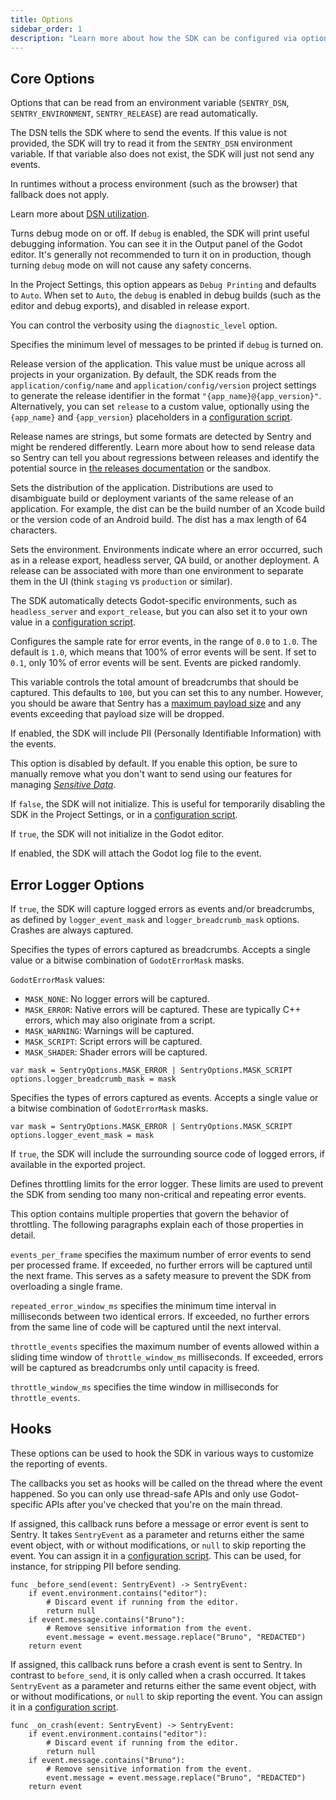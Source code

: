```yaml
---
title: Options
sidebar_order: 1
description: "Learn more about how the SDK can be configured via options. These are being passed to the init function and therefore set when the SDK is first initialized."
---
```


<PlatformContent includePath="configuration/config-intro" />

## Core Options

Options that can be read from an environment variable (`SENTRY_DSN`, `SENTRY_ENVIRONMENT`, `SENTRY_RELEASE`) are read automatically.

<ConfigKey name="dsn">

The DSN tells the SDK where to send the events. If this value is not provided, the SDK will try to read it from the `SENTRY_DSN` environment variable. If that variable also does not exist, the SDK will just not send any events.

In runtimes without a process environment (such as the browser) that fallback does not apply.

Learn more about [DSN utilization](/product/sentry-basics/dsn-explainer/#dsn-utilization).

</ConfigKey>

<ConfigKey name="debug">

Turns debug mode on or off. If `debug` is enabled, the SDK will print useful debugging information. You can see it in the Output panel of the Godot editor. It's generally not recommended to turn it on in production, though turning `debug` mode on will not cause any safety concerns.

In the Project Settings, this option appears as `Debug Printing` and defaults to `Auto`. When set to `Auto`, the `debug` is enabled in debug builds (such as the editor and debug exports), and disabled in release export.

You can control the verbosity using the `diagnostic_level` option.

</ConfigKey>

<ConfigKey name="diagnostic_level">

Specifies the minimum level of messages to be printed if `debug` is turned on.

</ConfigKey>

<ConfigKey name="release">

Release version of the application. This value must be unique across all projects in your organization. By default, the SDK reads from the `application/config/name` and `application/config/version` project settings to generate the release identifier in the format `"{app_name}@{app_version}"`. Alternatively, you can set `release` to a custom value, optionally using the `{app_name}` and `{app_version}` placeholders in a [configuration script](#configuration-script).

Release names are strings, but some formats are detected by Sentry and might be rendered differently. Learn more about how to send release data so Sentry can tell you about regressions between releases and identify the potential source in [the releases documentation](/product/releases/) or the <SandboxLink scenario="releases">sandbox</SandboxLink>.

</ConfigKey>

<ConfigKey name="dist">

Sets the distribution of the application. Distributions are used to disambiguate build or deployment variants of the same release of an application. For example, the dist can be the build number of an Xcode build or the version code of an Android build. The dist has a max length of 64 characters.

</ConfigKey>

<ConfigKey name="environment">

Sets the environment. Environments indicate where an error occurred, such as in a release export, headless server, QA build, or another deployment. A release can be associated with more than one environment to separate them in the UI (think `staging` vs `production` or similar).

The SDK automatically detects Godot-specific environments, such as `headless_server` and `export_release`, but you can also set it to your own value in a [configuration script](#configuration-script).

</ConfigKey>

<ConfigKey name="sample-rate">

Configures the sample rate for error events, in the range of `0.0` to `1.0`. The default is `1.0`, which means that 100% of error events will be sent. If set to `0.1`, only 10% of error events will be sent. Events are picked randomly.

</ConfigKey>

<ConfigKey name="max-breadcrumbs">

This variable controls the total amount of breadcrumbs that should be captured. This defaults to `100`, but you can set this to any number. However, you should be aware that Sentry has a [maximum payload size](https://develop.sentry.dev/sdk/data-model/envelopes/#size-limits) and any events exceeding that payload size will be dropped.

</ConfigKey>

<ConfigKey name="send-default-pii">

If enabled, the SDK will include PII (Personally Identifiable Information) with the events.

This option is disabled by default. If you enable this option, be sure to manually remove what you don't want to send using our features for managing [_Sensitive Data_](../../data-management/sensitive-data/).

</ConfigKey>

<ConfigKey name="enabled">

If `false`, the SDK will not initialize. This is useful for temporarily disabling the SDK in the Project Settings, or in a [configuration script](#configuration-script).

</ConfigKey>

<ConfigKey name="disabled-in-editor">

If `true`, the SDK will not initialize in the Godot editor.

</ConfigKey>

<ConfigKey name="attach-log">

If enabled, the SDK will attach the Godot log file to the event.

</ConfigKey>

## Error Logger Options

<ConfigKey name="logger-enabled">

If `true`, the SDK will capture logged errors as events and/or breadcrumbs, as defined by `logger_event_mask` and `logger_breadcrumb_mask` options. Crashes are always captured.

</ConfigKey>

<ConfigKey name="logger-breadcrumb-mask">

Specifies the types of errors captured as breadcrumbs. Accepts a single value or a bitwise combination of `GodotErrorMask` masks.

`GodotErrorMask` values:
- `MASK_NONE`: No logger errors will be captured.
- `MASK_ERROR`: Native errors will be captured. These are typically C++ errors, which may also originate from a script.
- `MASK_WARNING`: Warnings will be captured.
- `MASK_SCRIPT`: Script errors will be captured.
- `MASK_SHADER`: Shader errors will be captured.

```gdscript
var mask = SentryOptions.MASK_ERROR | SentryOptions.MASK_SCRIPT
options.logger_breadcrumb_mask = mask
```

</ConfigKey>

<ConfigKey name="logger-event-mask">

Specifies the types of errors captured as events. Accepts a single value or a bitwise combination of `GodotErrorMask` masks.

```gdscript
var mask = SentryOptions.MASK_ERROR | SentryOptions.MASK_SCRIPT
options.logger_event_mask = mask
```

</ConfigKey>

<ConfigKey name="logger-include-source">

If `true`, the SDK will include the surrounding source code of logged errors, if available in the exported project.

</ConfigKey>

<ConfigKey name="logger-limits">

Defines throttling limits for the error logger. These limits are used to prevent the SDK from sending too many non-critical and repeating error events.

This option contains multiple properties that govern the behavior of throttling. The following paragraphs explain each of those properties in detail.

`events_per_frame` specifies the maximum number of error events to send per processed frame. If exceeded, no further errors will be captured until the next frame. This serves as a safety measure to prevent the SDK from overloading a single frame.

`repeated_error_window_ms` specifies the minimum time interval in milliseconds between two identical errors. If exceeded, no further errors from the same line of code will be captured until the next interval.

`throttle_events` specifies the maximum number of events allowed within a sliding time window of `throttle_window_ms` milliseconds. If exceeded, errors will be captured as breadcrumbs only until capacity is freed.

`throttle_window_ms` specifies the time window in milliseconds for `throttle_events`.

</ConfigKey>

## Hooks

These options can be used to hook the SDK in various ways to customize the reporting of events.

The callbacks you set as hooks will be called on the thread where the event happened. So you can only use
thread-safe APIs and only use Godot-specific APIs after you've checked that you're on the main thread.

<ConfigKey name="before-send">

If assigned, this callback runs before a message or error event is sent to Sentry. It takes `SentryEvent` as a parameter and returns either the same event object, with or without modifications, or `null` to skip reporting the event. You can assign it in a [configuration script](#configuration-script). This can be used, for instance, for stripping PII before sending.

```gdscript
func _before_send(event: SentryEvent) -> SentryEvent:
	if event.environment.contains("editor"):
		# Discard event if running from the editor.
		return null
	if event.message.contains("Bruno"):
		# Remove sensitive information from the event.
		event.message = event.message.replace("Bruno", "REDACTED")
	return event
```

</ConfigKey>

<ConfigKey name="on-crash">

If assigned, this callback runs before a crash event is sent to Sentry. In contrast to `before_send`, it is only called when a crash occurred. It takes `SentryEvent` as a parameter and returns either the same event object, with or without modifications, or `null` to skip reporting the event. You can assign it in a [configuration script](#configuration-script).

```gdscript
func _on_crash(event: SentryEvent) -> SentryEvent:
	if event.environment.contains("editor"):
		# Discard event if running from the editor.
		return null
	if event.message.contains("Bruno"):
		# Remove sensitive information from the event.
		event.message = event.message.replace("Bruno", "REDACTED")
	return event
```

</ConfigKey>

